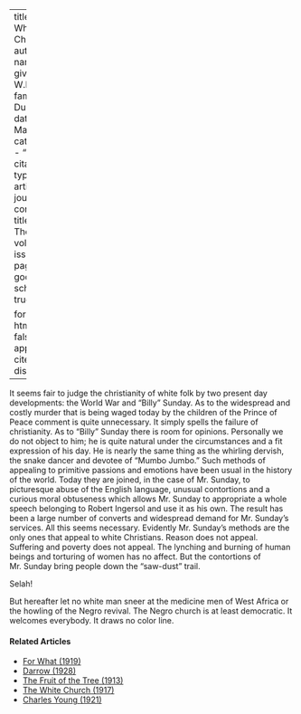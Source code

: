 
---
title: 'The White Christ'
author:
  - name:
      given: W.E.B.
      family: Du Bois
date: Mar. 1915
categories: 
  - ""
citation: 
  type: article-journal
  container-title: The Crisis
  volume: 9
  issue: 5
  page: 238
google-scholar: true

format:
  html:
    toc: false
    appendix-cite-as: display
---



It seems fair to judge the christianity of white folk by two present day developments: the World War and "Billy" Sunday. As to the widespread and costly murder that is being waged today by the children of the Prince of Peace comment is quite unnecessary. It simply spells the failure of christianity. As to "Billy" Sunday there is room for opinions. Personally we do not object to him; he is quite natural under the circumstances and a fit expression of his day. He is nearly the same thing as the whirling dervish, the snake dancer and devotee of "Mumbo Jumbo." Such methods of appealing to primitive passions and emotions have been usual in the history of the world. Today they are joined, in the case of Mr. Sunday, to picturesque abuse of the English language, unusual contortions and a curious moral obtuseness which allows Mr. Sunday to appropriate a whole speech belonging to Robert Ingersol and use it as his own. The result has been a large number of converts and widespread demand for Mr. Sunday's services. All this seems necessary. Evidently Mr. Sunday's methods are the only ones that appeal to white Christians. Reason does not appeal. Suffering and poverty does not appeal. The lynching and burning of human beings and torturing of women has no affect. But the contortions of Mr. Sunday bring people down the "saw-dust" trail. 

Selah! 

But hereafter let no white man sneer at the medicine men of West Africa or the howling of the Negro revival. The Negro church is at least democratic. It welcomes everybody. It draws no color line.

<!-- Similar articles start here -->
<div  class="clear-wrap"></div>

#### Related Articles

* [For What (1919)](/Volumes/17/06/for_what.html)
* [Darrow (1928)](/Volumes/35/06/darrow.html)
* [The Fruit of the Tree (1913)](/Volumes/06/05/fruit_of_tree.html)
* [The White Church (1917)](/Volumes/14/01/white_church.html)
* [Charles Young (1921)](/Volumes/23/04/charles-young.html)

<!-- Similar articles end here -->